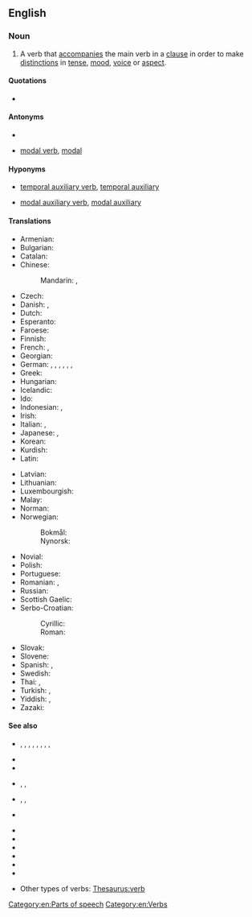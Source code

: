 {{also|auxiliary-verb}}
==English==
{{wikipedia}}

===Noun===
{{en-noun}}

# {{lb|en|grammar}} A verb that [[accompany|accompanies]] the main verb in a [[clause]] in order to make [[distinction]]s in [[tense]], [[mood]], [[voice]] or [[aspect]].
#: {{syn|en|auxiliary|helper verb|helping verb}}

====Quotations====
* {{seeCites}}

====Antonyms====
* {{l|en|full verb}}
* {{qualifier|sometimes}} [[modal verb]], [[modal]]

====Hyponyms====
* {{qualifier|sometimes}} [[temporal auxiliary verb]], [[temporal auxiliary]]
* {{qualifier|sometimes}} [[modal auxiliary verb]], [[modal auxiliary]]

====Translations====
{{trans-top|a helping verb}}
* Armenian: {{t|hy|օժանդակ բայ}}
* Bulgarian: {{t|bg|спомагателен глагол}}
* Catalan: {{t|ca|verb auxiliar|m}}
* Chinese:
*: Mandarin: {{t+|cmn|助動詞}}, {{t+|cmn|助动词|tr=zhùdòngcí}}
* Czech: {{t|cs|pomocné sloveso|n}}
* Danish: {{t|da|hjælpeudsagnsord|n}}, {{t|da|hjælpeverbum|n}}
* Dutch: {{t+|nl|hulpwerkwoord|n}}
* Esperanto: {{t+|eo|helpverbo}}
* Faroese: {{t|fo|hjálparsagnorð|n}}
* Finnish: {{t+|fi|apuverbi}}
* French: {{t+|fr|verbe auxiliaire|m}}, {{t+|fr|auxiliaire|m}}
* Georgian: {{t|ka|დამხმარე ზმნა}}
* German: {{t+|de|Auxiliar|n}}, {{t+|de|Auxiliare|n}}, {{t+|de|Auxiliarverb|n}}, {{t+|de|Hilfsverb|n}}, {{t|de|Hilfsverbum|n}}, {{t+|de|Hilfswort|n}}, {{t+|de|Hilfszeitwort|n}}
* Greek: {{t|el|βοηθητικό ρήμα|n}}
* Hungarian: {{t+|hu|segédige}}
* Icelandic: {{t+|is|hjálparsögn|f}}
* Ido: {{t+|io|helpoverbo}}
* Indonesian: {{t+|id|kata kerja bantu}}, {{t+|id|verba bantu}}
* Irish: {{t|ga|briathar cúnta|m}}
* Italian: {{t|it|verbo ausiliaro|m}}, {{t+|it|ausiliare}}
* Japanese: {{t+|ja|助動詞|tr=じょどうし, jodōshi}}, {{t|ja|補助動詞|tr=hojo dōshi}}
* Korean: {{t+|ko|조동사}}
* Kurdish: {{t-check|ku|lêkera alîkar}}
* Latin: {{t|la|verbum auxiliare}}
{{trans-mid}}
* Latvian: {{t|lv|palīga darbības vārds|m}}
* Lithuanian: {{t+|lt|pagalbinis veiksmažodis|m}}
* Luxembourgish: {{t|lb|Hëllefsverb|n}}
* Malay: {{t|ms|kata kerja bantu}}
* Norman: {{t|nrf|vèrbe auxiliaithe|m}} {{q|Jersey}}
* Norwegian:
*: Bokmål: {{t|nb|hjelpeverb|n}}
*: Nynorsk: {{t|nn|hjelpeverb|n}}
* Novial: {{t|nov|auxiliari verbe}}
* Polish: {{t+|pl|czasownik posiłkowy|m-in}}
* Portuguese: {{t|pt|verbo auxiliar|m}}
* Romanian: {{t|ro|verb auxiliar|n}}, {{t|ro|verb ajutător|n}}
* Russian: {{t|ru|вспомога́тельный глаго́л|m}}
* Scottish Gaelic: {{t|gd|gnìomhair taiceil|m}}
* Serbo-Croatian:
*: Cyrillic: {{t|sh|помоћни глагол|m}}
*: Roman: {{t|sh|pomoćni glagol|m}}
* Slovak: {{t|sk|pomocné sloveso|n}}
* Slovene: {{t|sl|pomožni glagol|m}}
* Spanish: {{t+|es|verbo auxiliar|m}}, {{t+|es|auxiliar}}
* Swedish: {{t+|sv|hjälpverb|n}}
* Thai: {{t+|th|กริยานุเคราะห์}}, {{t+|th|กริยาช่วย}}
* Turkish: {{t+|tr|yardımcı fiil}}, {{t+|tr|yardımcı eylem}}
* Yiddish: {{t-check|yi|העלפֿווערב|m}}, {{t|yi|הילפֿסווערב|m}}
* Zazaki: {{t|zza|fiilo peştiger}}
{{trans-bottom}}

====See also====
{{rel-top|examples of English auxiliary verbs}}
* {{l|en|be}}, {{l|en|am}}, {{l|en|is}}, {{l|en|are}}, {{l|en|was}}, {{l|en|were}}, {{l|en|being}}, {{l|en|been}}, {{l|en|art}}
* {{l|en|can}}
* {{l|en|could}}
* {{l|en|do}}, {{l|en|does}}, {{l|en|did}}
* {{l|en|have}}, {{l|en|has}}, {{l|en|had}}
* {{l|en|may}}
{{rel-mid}}
* {{l|en|might}}
* {{l|en|must}}
* {{l|en|shall}}
* {{l|en|should}}
* {{l|en|will}}
* {{l|en|would}}
{{rel-bottom}}

* Other types of verbs: [[Thesaurus:verb]]

[[Category:en:Parts of speech]]
[[Category:en:Verbs]]